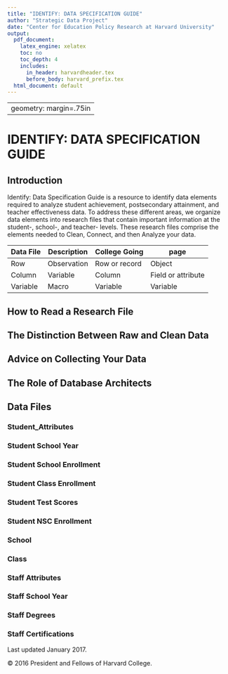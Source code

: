 ```yaml
---
title: "IDENTIFY: DATA SPECIFICATION GUIDE"
author: "Strategic Data Project"
date: "Center for Education Policy Research at Harvard University"
output:
  pdf_document:
    latex_engine: xelatex
    toc: no
    toc_depth: 4
    includes:
      in_header: harvardheader.tex
      before_body: harvard_prefix.tex
  html_document: default
---
```



---
geometry: margin=.75in
---

# IDENTIFY: DATA SPECIFICATION GUIDE

## Introduction

Identify: Data Specification Guide is a resource to identify data elements
required to analyze student achievement, postsecondary attainment, and teacher
effectiveness data. To address these different areas, we organize data elements
into research files that contain important information at the student-, school-,
and teacher- levels. These research files comprise the elements needed to Clean,
Connect, and then Analyze your data.


Data File     | Description     | College Going      | page
------------- | ------------ | -------------  | ------------
Row           | Observation  | Row or record  | Object
Column        | Variable     | Column         | Field or attribute
Variable      | Macro        | Variable       | Variable


## How to Read a Research File

## The Distinction Between Raw and Clean Data

## Advice on Collecting Your Data

## The Role of Database Architects



## Data Files

### Student_Attributes

\begin{landscape}

\small
\singlespace
\begin{longtable}{| p{.1\paperheight} | p{.14\paperheight} | p{.32\paperheight} |
p{.07\paperheight} | p{.17\paperheight} | }
\caption*{Demographic, student, and graduation data for students} \\ \hline
\textbf{Variable Name}  & \textbf{Values or Data Type} & \textbf{Definition} &
\textbf{Importance} & \textbf{Notes} \\ \hline
sid  & numeric & Student identifier unique to each student. This identification 
number is typically assigned to students upon enrollment in your agency. State 
agencies may have different identification numbers than district agencies for 
the same student. & 5 Cannot be Missing & \\ \hline
male & 
\begin{itemize} \setlength\itemsep{-2pt}
\item[] 0 = female
\item[] 1 = male
\end{itemize} & Student gender & 4 Absolutely Necessary. & \\ \hline

\textbf{race\_ethnicity} & 
\begin{itemize} \setlength\itemsep{-2pt}
\item[] 1 = African American
\item[] 2 = Asian American
\item[] 3 = Hispanic
\item[] 4 = American Indian
\item[] 5 = White, not Hispanic
\item[] 6 = Other
\item[] 7 = Multiple
\end{itemize} & 
Student race and ethnicity. For systems where race and ethnicity are treated as a combined variable.
& 4 Absolutely Necessary & 

\footnotesize{Use either the race\_ethnicity combined variable, or separate ethnicity and 
race variables 

If the system allows the indication of multiple categories simultaneously 
(e.g., African American and white) report ``multiple''} \\ \hline

ethnicity & \begin{itemize} \setlength\itemsep{-2pt}
\item[] 0 = not Hispanic
\item[] 1 = Hispanic
\end{itemize} & Student ethnicity. For systems wehre race and ethnicity are treated 
as separate variables and Hispanic or Latino origin is asked as a separate question. 
& 4 Absolutely Necessary. & \footnotesize{Use either race\_ethnicity combined variable or 
separate ethnicity and race variables.} \\ \hline

birth\_date & \begin{itemize} \item[] date format \item[] yyyy-mm-dd 
\end{itemize}& Student birth date. & 2 Good to Have & 
\\ \hline
first\_9th\_school\_year\_reported & spring calendar year & 
The school year the student was a 9th grader for the first time. For this variable 
report what the system recorded for the 9th grade school year. Not all systems 
will record this information. & 1 Not Essential & \\ \hline
hs\_diploma & \begin{itemize} \setlength\itemsep{-2pt}
\item[] 0 = no high school diploma
\item[] 1 = has high school diploma
\end{itemize} & Indicator variable equal to 1 if the student received a high school 
diploma from the system & 4 Absolutely Necessary &  \\ \hline

hs\_diploma\_date & \begin{itemize} \setlength\itemsep{-2pt}
\item[] date format
\item[] (yyy-mm-dd)
\end{itemize} & The date on which the student received a high school diploma. 
If only a month and year, or only a school year, is known report the partial 
information. & 4 Absolutely Necessary & Can also be graduation date. \\ \hline
zip\_code & xxxxx or xxxxx-yyyy & The zip code of the student's home address. & 
1 Not Essential & \\ \hline


\end{longtable}
\end{landscape}
\normalsize

### Student School Year

\small
\singlespace
\begin{longtable}{| p{.1\paperwidth} | p{.14\paperwidth} | p{.32\paperwidth} |
p{.07\paperwidth} | p{.172\paperwidth} |}
\caption*{Yearly classification and attendance data for students.} \\ \hline
\textbf{Variable Name}  & \textbf{Values or Data Type} & \textbf{Definition} &
\textbf{Importance} & \textbf{Notes} \\ \hline
sid  & numeric & Student identifier unique to each student. This identification 
number is typically assigned to students upon enrollment in your agency. State 
agencies may have different identification numbers than district agencies for 
the same student. & 5 Cannot be Missing & \\ \hline

school\_year & spring calendar year & Academic school year from fall to spring 
denoted here as the spring calendar year. & 5 Cannot be missing & \\ \hline

grade\_level & \begin{itemize} \item[] -9 = ungraded \item[] -1 = any pre-kindergarten
\item[] 0 = kindergarten \item[] 1-12 = grades 1-12 \item[] 13+ = additional grade 
levels \end{itemize} & Student grade level & 4 Absolutely Necessary & Additional grade levels 
may include vocational training, special education past year 12 \\ \hline

frpl & \begin{itemize} \item[] 0 = not participating \item[] 1 = reduced lunch
\item[] 2 = free lunch \item[] null = no status \end{itemize} & 
Status in the free and reduced price lunch program. & 4 Absolutely Necessary & \\ 
\hline

iep & \begin{itemize} \item[] 0 = no IEP \item[] 1 = has IEP \end{itemize} & 
Indicator for students who have an individualized education plan (IEP). & 
4 Absolutely Necessary & \\ \hline

iep\_classification & use local values & Local IEP or special education classification.
Generally these classifications folow the standard special education classification. & 
2 Good to Have & \\ \hline

ell & \begin{itemize} \item[] 0 = not ell \item[] 1 = ell \end{itemize} & 
Indicator for students who are classified as English Language Learners (ELL). 
Some SYstems refer to this category as Limited English Proficienty (LEP) or 
English as a Second Language (ESL). & 4 Absolutely Necessary & \\ \hline

ell\_classification & use local values & Local classification of level of English 
language learner status. & 2 Good to Have & \\ \hline

gifted & \begin{itemize} \item[] 0 = not enrolled in a gifted education program 
\item[] 1 = enrolled in a gifted education program \end{itemize} & Indicator variable for students 
enrolled in gifted and talented education programs & 2 Good to Have & \\ \hline

gifted\_classification & use local values & Local classification, if any, 
for gifted eligible students. & 1 Not Essential & \\ \hline

total\_days\_ enrolled & number of days & Total number of days over the school 
year a student was enrolled. & 2 Good to Have & Can be calculated by school 
days between enrollment\_date and withdrawal\_date in Student\_School\_Enrollment 
for all schools or total\_days\_present + total\_days\_absent \\ \hline

total\_days\_ present & number of days & Total number of days over the school year 
a student was present. Cannot exceed the number of days enrolled. & 2 Good to Have 
& Can sometimes be unreliable. \\ \hline

total\_days\_absent & number of days & Total number of days over the school year 
a student was marked absent. Cannot exceed the number of days enrolled. & 2 Good 
to Have  & Can sometimes be unreliable. \\ \hline

days\_suspended\_ out\_of\_school & number of days & Total number of days over 
the school year a student experienced out of school suspension & 2 Good to Have & 
\\ \hline

days\_suspended\_ in\_school & number of days & Total number of days over 
the school year a student experienced in school suspension & 2 Good to Have & 
\\ \hline

\end{longtable}


### Student School Enrollment 

\small
\singlespace
\begin{longtable}{| p{.1\paperwidth} | p{.14\paperwidth} | p{.32\paperwidth} |
p{.07\paperwidth} | p{.172\paperwidth} |}
\caption*{School enrollment/withdrawal data for students.} \\ \hline
\textbf{Variable Name}  & \textbf{Values or Data Type} & \textbf{Definition} &
\textbf{Importance} & \textbf{Notes} \\ \hline

sid  & numeric & Student identifier unique to each student. This identification 
number is typically assigned to students upon enrollment in your agency. State 
agencies may have different identification numbers than district agencies for 
the same student. & 5 Cannot be Missing & \\ \hline

school\_year & spring calendar year & Academic school year from fall to spring 
denoted here as the spring calendar year. & 5 Cannot be missing & \\ \hline

school\_code & use local values & The local numeric or alpha-numeric code for the 
school. & 4 Absolutely Necessary & \\ \hline

enrollment\_date &\begin{itemize} \setlength\itemsep{-2pt}
\item[] date format
\item[] (yyy-mm-dd)
\end{itemize}  & When the student enrolled at the school. 
In some systems an enrollment date is recorded when a student matriculates from 
a different school (e.g. moving from an elementary to a middle school within the 
system or moveing from one middle school to a different middle school). 

In other systems enrollment dates are recorded at the beginning of each school year 
(e.g. 8th graders are assigned an enrollment date at the beginning of the year even 
if they were enrolled at the same school the year before). Th elatter case is 
perferred. It is also what we observe in most agencies. & 4 Absolutely Necessary
& \\ \hline

withdrawal\_date & \begin{itemize} \setlength\itemsep{-2pt}
\item[] date format
\item[] (yyy-mm-dd)
\end{itemize}  & The date the student withdrew from 
the school. 

In some systems the withdrawal date is recorded when the student moves to a 
different school (e.g. moving from elementary to middle school within the system, 
or moving from one middle school to a different middle school). 

In other systems withdrawal dates are recorded at the end of each school year (e.g. 
8th graders are assigned a withdrawal date at the end of the school year even if 
they plan to attend the same school next year). 

The latter case is preferred. & 4 Absolutely Necessary & \\ \hline

enrollment\_code & use local values & The local numeric or alpha-numeric code 
describing enrolment reason into the school, if available. & 1 Not Essential & 
\\ \hline

enrollment\_code \_desc & text & Description of the enrollment\_code. & 1 Not 
Essential & \\ \hline

withdrawal\_code & use local values & The local numeric or alpha-numeric code that 
describes the withdrawal reason from the school. & 4 Absolutely Necessary & \\ \hline

withdrawal\_code \_desc & text & Description of the withdrawal\_code. & 
4 Absolutely Necessary & \\ \hline


days\_enrolled & number of days & Number of school days during the school year 
the student was enrolled at a given school. The systems's data sources 
may report this directly or you may calculate it based on enrollment dates. & 
2 Good to Have & Can be calculated by days\_present + days\_absent \\ \hline

days\_present & number of days & Number of school days during the school year 
the student was present at a given school. The systems's data sources 
may report this directly or you may calculate it based on enrollment dates. & 
2 Good to Have & \\ \hline

days\_absent & number of days & Number of school days during the school year 
the student was absent at a given school. The systems's data sources 
may report this directly or you may calculate it based on enrollment dates. & 
2 Good to Have & \\ \hline

\end{longtable}


### Student Class Enrollment

\small
\singlespace
\begin{longtable}{| p{.1\paperwidth} | p{.14\paperwidth} | p{.32\paperwidth} |
p{.07\paperwidth} | p{.172\paperwidth} |}
\caption*{Class enrollment, grades, and credits earned data for students.} \\ \hline
\textbf{Variable Name}  & \textbf{Values or Data Type} & \textbf{Definition} &
\textbf{Importance} & \textbf{Notes} \\ \hline


sid  & numeric & Student identifier unique to each student. This identification 
number is typically assigned to students upon enrollment in your agency. State 
agencies may have different identification numbers than district agencies for 
the same student. & 5 Cannot be Missing & \\ \hline

cid & value from Class table, page (TODO) & Variable that links students to teachers 
by grouping students in the same room at the same time. One unique value should 
be assigned to each combination of variables: school\_year + school\_code + 
course\_code + section\_code + period\_bell + room\_number + tid & 
5 Cannot Be Missing & \\ \hline

class\_enrollment \_date & \begin{itemize} \setlength\itemsep{-2pt} 
\item[] date format
\item[] (yyy-mm-dd) \end{itemize} & The date the student enrolled in the class. 
In some cases an enrollment date may not be explicitly recorded in the system's 
data. Even if it is not recorded the enrollment date can often be derived. & 
2 Good to Have & Can be substituted with days enrolled in a course. \\ \hline

class\_withdrawal \_date & \begin{itemize} \setlength\itemsep{-2pt} 
\item[] date format
\item[] (yyy-mm-dd) \end{itemize} & The date the student withdrem from class. 
In some cases a withdrawal date may not be recorded in the system's 
data. Even if it is not explicitly recorded the enrollment date can often be 
derived. & 
2 Good to Have & Can be substituted with days enrolled in a course. \\ \hline

credits\_earned & use local values & The number of credits the student earned for 
the course. & 3 Necessary for Multiple Analyses & Can be calculated by using 
credits possible and credit attainment rules. \\ \hline

final\_grade\_mark & use local values & The final grade or mark the student 
recieved in the class. (``final'' means last, cumulative grade assigned). 
Grades can range from ``Alpha Plus'' (A+ through F), or a numeric scale (0.0 
- 4.0 or 0-100). & 4 Necessary for Multiple Analyses & \\ \hline

\end{longtable}

### Student Test Scores

\small
\singlespace
\begin{longtable}{| p{.1\paperwidth} | p{.14\paperwidth} | p{.32\paperwidth} |
p{.07\paperwidth} | p{.172\paperwidth} |}
\caption*{Standardized test data for students (state standardized tests, advanced placement, ACT, SAT, etc). Every attempt at a test by a student should be recorded.} \\ \hline
\textbf{Variable Name}  & \textbf{Values or Data Type} & \textbf{Definition} &
\textbf{Importance} & \textbf{Notes} \\ \hline

sid  & numeric & Student identifier unique to each student. This identification 
number is typically assigned to students upon enrollment in your agency. State 
agencies may have different identification numbers than district agencies for 
the same student. & 5 Cannot be Missing & \\ \hline


test\_code & use local values & These values identify individual tests (usually 
expressed as a sequence of letters and numbers). For example, a state test such 
as ``MCAS 6th Grade Math in Massachusetts'' or college entrance exam such as 
``SAT Math''. & 4 Absolutely Necessary & Can be concatenation of component variables 
below (e.g. test\_type and test\_subject) \\ \hline

test\_date & \begin{itemize} \setlength\itemsep{-2pt} 
\item[] date format
\item[] (yyy-mm-dd) \end{itemize} & The exact date (or at a minimum school year) 
the test was completed. Note that students who retake tests or are retained may 
have multiple observations for a single test\_code. These should be differentiated 
by test\_date. & 4 Absolutely Necessary &  \\ \hline

test\_code \_desc & text & Description of test\_code. & 4 Absolutely Necessary 
& \\ \hline

test\_type & use local values & The category of test, e.g. MCAS (state test), 
SAT, ACT, or AP. & 4 Absolutely Necessary & \\ \hline

grade\_level & \begin{itemize} \item[] -9 = ungraded \item[] -1 = any pre-kindergarten
\item[] 0 = kindergarten \item[] 1-12 = grades 1-12 \item[] 13+ = additional grade 
levels \end{itemize} & Numeric grade level of the test. May be unavailable for the 
SAT, ACT, or AP tests. & 2 Good to Have & Can be pulled from Student\_School \_Year
if not available here. \\ \hline 

test\_subject & \begin{itemize} \item[] 1 = math \item[] 2 = English language
\item[] 3 = science \item[] 4 = social studies \item[] 5 = other \item[] 6 = 
writing \end{itemize} & Subject of test. & 4 Absolutely Necessary & Subjects 
other than those listed can be numbered from 7 onwards. \\ \hline

test\_version & & Test version for different standardized exams in the same agency 
(e.g. SAT9 vs. STAR) & 2 Good to Have &  \\ \hline

language\_version & \begin{itemize} \item[] E = English 
\item[] S = Spanish \end{itemize} & Language of test. & 2 Good to Have &  \\ \hline

raw\_score & numeric & Student's raw score if available. May be unavailable for 
SAT, ACT, or AP tests. & 4 Absolutely Necessary & Any test score should be 
acquired including available percentile ranks. \\ \hline

scaled\_score & numeric & Student's scaled score. & 4 Absolutely Necessary & 
Any test score should be acquired including available percentile ranks. \\ \hline

performance\_level & code & Student's performance level (e.g. not proficient, 
proficient, advanced). May be unavailable for SAT, ACT, or AP tests. & 
2 Good to Have & \\ \hline

standardized\_score & numeric & If the system or state provides a standardized score 
(i.e. mean zero, s.d. one) for state tests include it, and note any information 
on what distributions was used for standardization. If the system or state 
does not provide a standardized score for state tests, leave this blank. & 
1 Not Essential & Can be calculated using scaled\_score with test\_code, test\_date, 
and grade\_level \\ \hline

\end{longtable}

### Student NSC Enrollment


\small
\singlespace
\begin{longtable}{| p{.1\paperwidth} | p{.14\paperwidth} | p{.32\paperwidth} |
p{.07\paperwidth} | p{.172\paperwidth} |}
\caption*{Standardized test data for students (state standardized tests, advanced placement, ACT, SAT, etc). Every attempt at a test by a student should be recorded.} \\ \hline
\textbf{Variable Name}  & \textbf{Values or Data Type} & \textbf{Definition} &
\textbf{Importance} & \textbf{Notes} \\ \hline

sid  & numeric & Student identifier unique to each student. This identification 
number is typically assigned to students upon enrollment in your agency. State 
agencies may have different identification numbers than district agencies for 
the same student. & 5 Cannot be Missing & \\ \hline

college\_code \_branch & use local values & OPE/FICE code of the college that the 
student attended. This is usually a six-digit college code followed by a hyphen 
and a two-digit branch code. & 2 Good to Have & \\ \hline

enrollment\_begin &  \begin{itemize} \setlength\itemsep{-2pt} 
\item[] date format
\item[] (yyy-mm-dd) \end{itemize} & Start of enrollment. & 4 Absolutely Necessary & 
\\ \hline

enrollment\_end &  \begin{itemize} \setlength\itemsep{-2pt} 
\item[] date format
\item[] (yyy-mm-dd) \end{itemize} & End of enrollment. & 4 Absolutely Necessary & 
\\ \hline

record\_found\_yn & 
\begin{itemize} \setlength\itemsep{-2pt} 
\item[] Y = yes
\item[] N = no \end{itemize} & Whether or not the NSC has college enrollment 
data for the student. & 4 Absolutely Necessar. & \\ \hline

high\_school\_code & use local values & Local code for the student's high school. & 
1 Not Essential &  \\ \hline

high\_school \_grad\_dt & 
\begin{itemize} \setlength\itemsep{-2pt} 
\item[] date format
\item[] (yyy-mm-dd) \end{itemize} & Student's high school graduation date; if 
graduated. & 1 Not Essential & \\ \hline

college\_name & text & The name of the college. & 2 Good to Have & \\ \hline

college\_state & two letter state abbreviation & The state where the college is 
located. & 2 Good to Have & \\ \hline

year4year & 
\begin{itemize} \setlength\itemsep{-2pt} 
\item[] 4 = 4-year
\item[] 2 = 2-year
\item[] L = Less than 2-year \end{itemize}  & Length of degree program. & 
4 Absolutely Necessary & ''L'' and ''2'' are typically grouped together. \\ \hline

public\_private & public / private & Type of college public or private. & 
2 Good to Have & \\ \hline

enrollment\_status & 
\begin{itemize} \setlength\itemsep{-2pt} 
\item[] A = leave of absence
\item[] D = deceased
\item[] F = full-time
\item[] H = half-time
\item[] L = less than half-time
\item[] W = withdrawn
\end{itemize} & Student's college enrollment status. & 3 Necessary for Multiple 
Analyses & \\ \hline

graduated & \begin{itemize} \setlength\itemsep{-2pt} 
\item[] Y = yes
\item[] N = no
\end{itemize} & Whether or not the student has graduated college. & 
2 Good to Have & \\ \hline

graduation\_date & \begin{itemize} \setlength\itemsep{-2pt} 
\item[] date format
\item[] (yyy-mm-dd) \end{itemize} & Student's college graduation date. & 
2 Good to Have & \\ \hline

college\_sequence & 1, 2, 3, ... & Sequence that student progresses through college. & 
1 Not Essential & \\ \hline

degree\_title & use local values & Degree title. & 1 Not Essential & \\ \hline
major & use local values & Student's major. & 1 Not Essential & \\ \hline

\end{longtable}


### School


\small
\singlespace
\begin{longtable}{| p{.07\paperwidth} | p{.14\paperwidth} | p{.32\paperwidth} |
p{.07\paperwidth} | p{.175\paperwidth} |}
\caption*{Yearly location and classification information for schools.} \\ \hline
\textbf{Variable Name}  & \textbf{Values or Data Type} & \textbf{Definition} &
\textbf{Importance} & \textbf{Notes} \\ \hline

school\_code & use local codes & The local numeric or alpha-numeric code for 
the school. & 4 Absolutely Necessary & \\ \hline

school\_year & spring calendar year & Academic school year from fall to spring 
denoted here as the spring calendar year. & 4 Absolutely Necessary & \\ \hline

school\_name & text & Name of school. & 4 Absolutely Necessary & \\ \hline 

pid & use local values & Principal identifier unique to each school. This 
identification number is typically assigned to a Principal upon entrance to agency. 
State agencies may have different identification numbers than district agencies 
for the same Principal. & 1 Not Essential & \\ \hline

campus\_code & use local values & Identifies the campus where the school is 
located, if co-located with other school. For example, when smaller 
schools-within-schools are established at a large traditional high school. & 
1 Not Essential & \\ \hline

local[district or cluster or etc] & use local values & One or more variables. 
The administrative sub-unit[s] to which the school is assigned. & 1 Not Essential & 
\\ \hline

grade\_span & \begin{itemize} \setlength\itemsep{-2pt} 
\item[] K-5
\item[] K-8
\item[] 6-8
\item[] 9-12
\item[] [or as appropriate]
\end{itemize} & The span of grade levels served by the school. Note this variable 
should reflect the intended grade span, not the actual grades observed. & 
1 Not Essential & A school with mostly K-5 students and a handful of 6th graders 
should not be recorded as K-6. \\ \hline

elementary & \begin{itemize} \setlength\itemsep{-2pt} 
\item[] 0 = not elementary school
\item[] 1 = elementary school 
\end{itemize} & Indicator variable identifying schools that serve grades K-5. & 
2 Good to Have & \\ \hline

middle & \begin{itemize} \setlength\itemsep{-2pt} 
\item[] 0 = not middle school
\item[] 1 = middle school 
\end{itemize} & Indicator variable identifying schools that serve grades 6-8. & 
2 Good to Have & \\ \hline

high & \begin{itemize} \setlength\itemsep{-2pt} 
\item[] 0 = not high school
\item[] 1 = high school 
\end{itemize} & Indicator variable identifying schools that serve grades 9-12. & 
2 Good to Have & \\ \hline

charter & \begin{itemize} \setlength\itemsep{-2pt} 
\item[] 0 = not charter school
\item[] 1 = charter school 
\end{itemize} & Indicator variable identifying schools which are charter schools. & 
4 Absolutely Necessary & \\ \hline

alternative & \begin{itemize} \setlength\itemsep{-2pt} 
\item[] 0 = not alternative school
\item[] 1 = alternative school 
\end{itemize} & Indicator variable identifying schools which are alternative 
schools. & 4 Absolutely Necessary & \\ \hline

sped & \begin{itemize} \setlength\itemsep{-2pt} 
\item[] 0 = not sped
\item[] 1 = sped
\end{itemize} & Indicator variable identifying schools which are special education  
schools (i.e. schools for the blind). & 4 Absolutely Necessary & \\ \hline

frpl & use local codes & Percent of students in a school with a status of free or 
reduced price lunch, calculated by the agency. & 2 Good to Have & 
May be used to group schools by poverty status. \\ \hline

\end{longtable}

### Class

\small
\singlespace
\begin{longtable}{| p{.07\paperwidth} | p{.14\paperwidth} | p{.32\paperwidth} |
p{.07\paperwidth} | p{.175\paperwidth} |}
\caption*{Class level scheduling data.} \\ \hline
\textbf{Variable Name}  & \textbf{Values or Data Type} & \textbf{Definition} &
\textbf{Importance} & \textbf{Notes} \\ \hline

cid & numeric or string & Variable that links students to teachers 
by grouping students in the same room at the same time. One unique value should 
be assigned to each combination of variables: school\_year + school\_code + 
course\_code + section\_code + period\_bell + room\_number + tid & 
5 Cannot Be Missing & Constructed by the analyst to link students to teachers. 
\\ \hline

school\_year & spring calendar year & Academic school year from fall to spring, 
denoted here as the spring calendar year. & 5 Cannot Be Missing & \\ \hline

school\_code & use local values & The local numeric or alpha-numeric code for 
the school. & 4 Absolutely Necessary & \\ \hline

course\_code & use local values & The local numeric or alpha-numeric code for 
the course. A definition of how to interpret the variable or variables is 
important to capture in the codebook when the description of the code's 
sub-elements is not sufficient. & 4 Absolutely Necessary & \\ \hline

course\_code \_desc & text & Description of the course\_code. For example, 
"Pre-Algebra" or "English 7". & 4 Absolutely Necessary & \\ \hline

section\_code & use local values & The local numeric or alpha-numeric code that 
identifies individual sections. & 4 Absolutely Necessary & \\ \hline

period\_bell & use local values & The local numeric or alpha-numeric code for 
the period when the class meets. & 2 Good to Have & \\ \hline

room\_number & use local values & The local numeric or alpha-numeric code for the 
classroom where class meets. & 2 Good to Have & \\ \hline

tid & numeric & Unique teacher or student identifier. State agencies may have 
different identification numbers than district agencies for the same staff/teacher. & 
4 Absolutely Necessary & Staff includes teachers and other agency employees. \\ 
\hline

semester\_term \_year & \begin{itemize} \setlength\itemsep{-2pt} 
\item[] 100 = year long course
\item[] 010 = first semester course
\item[] 020 = second semster course
\item[] 001 = first term course
\item[] 002 = second term course
\item[] 004 = fourth term course
\end{itemize} & The duration of the class and when the class occurred during the 
school year. (i.e. year, semester, or term). & 2 Good To Have & \\ \hline

graduation \_requirement & \begin{itemize} \setlength\itemsep{-2pt} 
\item[] 0 = not required for high school graduation
\item[] 1 = required for high school graduation
\end{itemize} & Indicator variable for all high school level courses required 
for graduation. & 3 Necessary for Multiple Analyses & \\ \hline

credits\_possible & use local values & Credits possible from the course. & 
1 Not Essential & \\ \hline

instructional\_level & \begin{itemize} \setlength\itemsep{-2pt} 
\item[] 1 = remedial
\item[] 2 = standard
\item[] 3 = honors/advanced
\end{itemize} & Instructional level of the course. & 2 Good to Have & Sometimes 
embedded in course code or course title. \\ \hline

subject & \begin{itemize} \item[] 1 = math \item[] 2 = English language
\item[] 3 = science \item[] 4 = social studies \item[] 5 = other 
\end{itemize} & General subject matter of the course. & 3 Necessary for Multiple 
Analyses & Sometimes embedded in course code or course title. \\ \hline

\end{longtable}


### Staff Attributes


\small
\singlespace
\begin{longtable}{| p{.07\paperwidth} | p{.14\paperwidth} | p{.32\paperwidth} |
p{.07\paperwidth} | p{.175\paperwidth} |}
\caption*{Time invariant demographic and recruitment data related to staff.} \\ \hline
\textbf{Variable Name}  & \textbf{Values or Data Type} & \textbf{Definition} &
\textbf{Importance} & \textbf{Notes} \\ \hline

\end{longtable}

### Staff School Year

\small
\singlespace
\begin{longtable}{| p{.07\paperwidth} | p{.14\paperwidth} | p{.32\paperwidth} |
p{.07\paperwidth} | p{.175\paperwidth} |}
\caption*{Yearly pay, experience, school placement, and job codes for staff.} \\ \hline
\textbf{Variable Name}  & \textbf{Values or Data Type} & \textbf{Definition} &
\textbf{Importance} & \textbf{Notes} \\ \hline

\end{longtable}

### Staff Degrees


\small
\singlespace
\begin{longtable}{| p{.07\paperwidth} | p{.14\paperwidth} | p{.32\paperwidth} |
p{.07\paperwidth} | p{.175\paperwidth} |}
\caption*{Educational achievement for staff. Each degree a staff member has received should be recorded.} \\ \hline
\textbf{Variable Name}  & \textbf{Values or Data Type} & \textbf{Definition} &
\textbf{Importance} & \textbf{Notes} \\ \hline

\end{longtable}

### Staff Certifications


\small
\singlespace
\begin{longtable}{| p{.07\paperwidth} | p{.14\paperwidth} | p{.32\paperwidth} |
p{.07\paperwidth} | p{.175\paperwidth} |}
\caption*{Teaching certifications received by staff.} \\ \hline
\textbf{Variable Name}  & \textbf{Values or Data Type} & \textbf{Definition} &
\textbf{Importance} & \textbf{Notes} \\ \hline

\end{longtable}

\vfill
Last updated January 2017.

© 2016 President and Fellows of Harvard College. 
